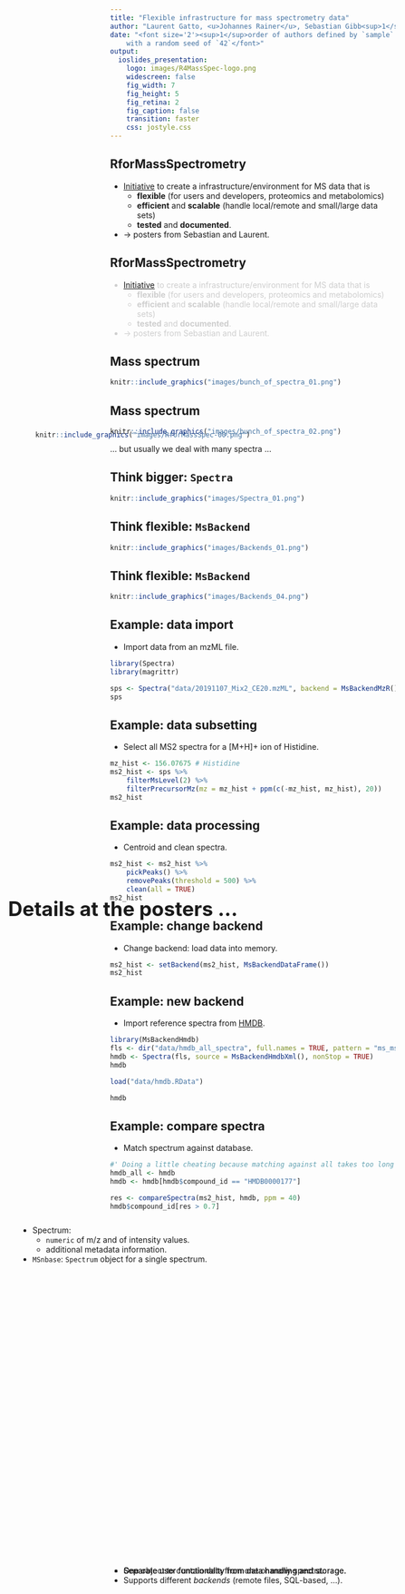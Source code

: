 ```yaml
---
title: "Flexible infrastructure for mass spectrometry data"
author: "Laurent Gatto, <u>Johannes Rainer</u>, Sebastian Gibb<sup>1</sup><br><br>"
date: "<font size='2'><sup>1</sup>order of authors defined by `sample`
	with a random seed of `42`</font>"
output:
  ioslides_presentation:
    logo: images/R4MassSpec-logo.png
    widescreen: false
    fig_width: 7
    fig_height: 5
    fig_retina: 2
    fig_caption: false
    transition: faster
    css: jostyle.css
---
```


<style type="text/css">

slides > slide:not(.nobackground):after {
  content: '';
}

slides > slide {
    -webkit-transition:none !important;transition:none !important;
}

.build > * {
  -webkit-transition: opacity 0.1s ease-in-out;
  -webkit-transition-delay: 0.1s;
  -moz-transition: opacity 0.1s ease-in-out 0.1s;
  -o-transition: opacity 0.1s ease-in-out 0.1s;
  transition: opacity 0.1s ease-in-out 0.1s;
}

</style>

<!--
Export to pdf:
webshot function from webshot package.
Might have to change stuff in the style sheet to make it working.
library(webshot)
install_phantomjs()
rmdshot("Spectra.Rmd", "Spectra.pdf")
-->

## RforMassSpectrometry

- [Initiative](https://www.rformassspectrometry.org) to create a
  infrastructure/environment for MS data that is
  - **flexible** (for users and developers, proteomics and metabolomics)
  - **efficient** and **scalable** (handle local/remote and small/large data
    sets)
  - **tested** and **documented**.
- -> posters from Sebastian and Laurent.


## RforMassSpectrometry

<font color="#cecece">

- [Initiative](https://www.rformassspectrometry.org) to create a
  infrastructure/environment for MS data that is
  - **flexible** (for users and developers, proteomics and metabolomics)
  - **efficient** and **scalable** (handle local/remote and small/large data
    sets)
  - **tested** and **documented**.
- -> posters from Sebastian and Laurent.

</font>
<div style="position:absolute; top:20%; left:10%;">
```r
knitr::include_graphics("images/RforMassSpec-00.png")
```
</div>


## Mass spectrum {.build}

<div>
```r
knitr::include_graphics("images/bunch_of_spectra_01.png")
```
</div>
<div style="position:absolute; top:55%; left:7%;">
- Spectrum:
  - `numeric` of m/z and of intensity values.
  - additional metadata information.
- `MSnbase`: `Spectrum` object for a single spectrum.
</div>

## Mass spectrum

<div>
```r
knitr::include_graphics("images/bunch_of_spectra_02.png")
```
... but usually we deal with many spectra ...
</div>


## Think bigger: `Spectra`

<div>
```r
knitr::include_graphics("images/Spectra_01.png")
```
</div>

<div style="position:absolute; top:70%;">
- One object to contain data from one or many spectra.
</div>

## Think flexible: `MsBackend`

<div>
```r
knitr::include_graphics("images/Backends_01.png")
```
</div>

<div style="position:absolute; top:70%;">
- Separate user functionality from data handling and storage.
</div>

## Think flexible: `MsBackend`

<div>
```r
knitr::include_graphics("images/Backends_04.png")
```
</div>

<div style="position:absolute; top:70%;">
- Separate user functionality from data handling and storage.
- Supports different *backends* (remote files, SQL-based, ...).
</div>

## Example: data import {.smaller .build}

- Import data from an mzML file.

```r
library(Spectra)
library(magrittr)

sps <- Spectra("data/20191107_Mix2_CE20.mzML", backend = MsBackendMzR())
sps
```

## Example: data subsetting {.smaller .build}

- Select all MS2 spectra for a [M+H]+ ion of Histidine.

```r
mz_hist <- 156.07675 # Histidine
ms2_hist <- sps %>%
    filterMsLevel(2) %>%
    filterPrecursorMz(mz = mz_hist + ppm(c(-mz_hist, mz_hist), 20))
ms2_hist
```

## Example: data processing {.smaller .build}

- Centroid and clean spectra.

```r
ms2_hist <- ms2_hist %>%
    pickPeaks() %>%
    removePeaks(threshold = 500) %>%
    clean(all = TRUE)
ms2_hist
```

## Example: change backend {.smaller .build}

- Change backend: load data into memory.

```r
ms2_hist <- setBackend(ms2_hist, MsBackendDataFrame())
ms2_hist
```

## Example: new backend {.smaller .build}

<div>
- Import reference spectra from [HMDB](http://www.hmdb.ca).

```r
library(MsBackendHmdb)
fls <- dir("data/hmdb_all_spectra", full.names = TRUE, pattern = "ms_ms_")
hmdb <- Spectra(fls, source = MsBackendHmdbXml(), nonStop = TRUE)
hmdb
```

```r
load("data/hmdb.RData")
```

```r
hmdb
```
</div>

## Example: compare spectra {.smaller .build}

- Match spectrum against database.

```r
#' Doing a little cheating because matching against all takes too long
hmdb_all <- hmdb
hmdb <- hmdb[hmdb$compound_id == "HMDB0000177"]
```

```r
res <- compareSpectra(ms2_hist, hmdb, ppm = 40)
hmdb$compound_id[res > 0.7]
```

##

<div style="position:absolute; left:5%; top:40%;font-size: 250%;">
**Details at the posters ...**
</div>
